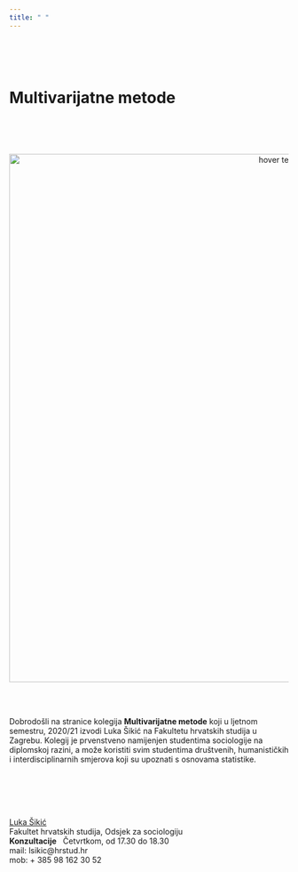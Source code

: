 ```yaml
---
title: " "
---
```



<br>
<br>
<br>


# **Multivarijatne metode**


<br>
<br>
<br>

<p align="center">
  <img src="Foto/Foto1234.jpg" width="950" title="hover text">
</p>

<br>
<br>

Dobrodošli na stranice kolegija <b>Multivarijatne metode</b> koji u ljetnom semestru, 2020/21 izvodi Luka Šikić na Fakultetu hrvatskih studija u Zagrebu. Kolegij je prvenstveno namijenjen studentima sociologije na diplomskoj razini, a može koristiti svim studentima društvenih, humanističkih i interdisciplinarnih smjerova koji su upoznati s osnovama statistike.

<br>
<br>
<br>
<br>



[Luka Šikić](https://www.lukasikic.info/)</br>
Fakultet hrvatskih studija, Odsjek za sociologiju</br>
<b>Konzultacije</b>&nbsp;&nbsp;&nbsp;Četvrtkom,&nbsp;od 17.30 do 18.30</br>
mail: lsikic@hrstud.hr</br>
mob:  + 385 98 162 30 52</br>


